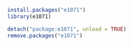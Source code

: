 ```r
install.packages("e1071")
library(e1071)
```

```r
detach("package:e1071", unload = TRUE)
remove.packages("e1071")
```

